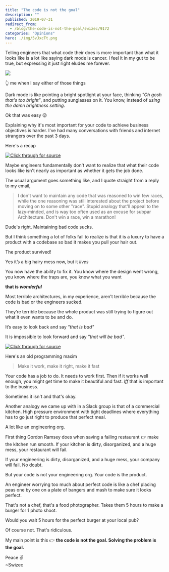 ```yaml
---
title: "The code is not the goal"
description: ""
published: 2019-07-31
redirect_from:
  - /blog/the-code-is-not-the-goal/swizec/9172
categories: "Opinions"
hero: ./img/5vJxcTt.png
---
```


Telling engineers that what code their does is more important than what it looks like is a lot like saying dark mode is cancer. I feel it in my gut to be true, but expressing it just right eludes me forever.

![](./img/5vJxcTt.png)

👆 me when I say either of those things

Dark mode is like pointing a bright spotlight at your face, thinking _"Oh gosh that's too bright"_, and putting sunglasses on it. You know, instead of _using the damn brightness setting_.

Ok that was easy 😛

Explaining why it's most important for your code to achieve business objectives is harder. I've had many conversations with friends and internet strangers over the past 3 days.

Here's a recap

[![Click through for source](./img/techletter.app-screenshot-1564588513671.png)](https://twitter.com/Swizec/status/1155897409332846592)

Maybe engineers fundamentally don't want to realize that what their code looks like isn't nearly as important as whether it gets the job done.

The usual argument goes something like, and I quote straight from a reply to my email,

> I don't want to maintain any code that was reasoned to win few races, while the one reasoning was still interested about the project before moving on to some other "race". Stupid analogy that'll appeal to the lazy-minded, and is way too often used as an excuse for subpar Architecture. Don't win a race, win a marathon!

Dude's right. Maintaining bad code sucks.

But I think something a lot of folks fail to realize is that it is a luxury to have a product with a codebase so bad it makes you pull your hair out.

The product survived!

Yes it’s a big hairy mess now, but it _lives_

You now have the ability to fix it. You know where the design went wrong, you know where the traps are, you know what you want

**that is _wonderful_**

Most terrible architectures, in my experience, aren’t terrible because the code is bad or the engineers sucked.

They’re terrible because the whole product was still trying to figure out what it even wants to be and do.

It’s easy to look back and say _"that is bad"_

It is impossible to look forward and say _"that will be bad"_.

[![Click through for source](./img/techletter.app-screenshot-1564588513763.png)](https://twitter.com/rkopac/status/1155927292440223745)

Here's an old programming maxim

> Make it work, make it right, make it fast

Your code has a job to do. It needs to work first. Then if it works well enough, you might get time to make it beautiful and fast. _Iff_ that is important to the business.

Sometimes it isn't and that's okay.

Another analogy we came up with in a Slack group is that of a commercial kitchen. High pressure environment with tight deadlines where everything has to go just right to produce that perfect meal.

A lot like an engineering org.

First thing Gordon Ramsey does when saving a failing restaurant 👉 make the kitchen run smooth. If your kitchen is dirty, disorganized, and a huge mess, your restaurant will fail.

If your engineering is dirty, disorganized, and a huge mess, your company will fail. No doubt.

But your code is not your engineering org. Your code is the product.

An engineer worrying too much about perfect code is like a chef placing peas one by one on a plate of bangers and mash to make sure it looks perfect.

That's not a chef, that's a food photographer. Takes them 5 hours to make a burger for 1 photo shoot.

Would you wait 5 hours for the perfect burger at your local pub?

Of course not. That's ridiculous.

My main point is this 👉 **the code is not the goal. Solving the problem is the goal.**

Peace ✌️  
~Swizec

